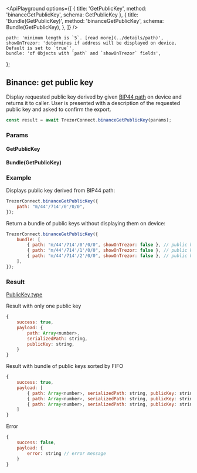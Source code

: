 

<ApiPlayground
    options={[
        { title: 'GetPublicKey', method: 'binanceGetPublicKey', schema: GetPublicKey },
        {
            title: 'Bundle(GetPublicKey)',
            method: 'binanceGetPublicKey',
            schema: Bundle(GetPublicKey),
        },
    ]}
/>

    path: 'minimum length is `5`. [read more](../details/path)',
    showOnTrezor: 'determines if address will be displayed on device. Default is set to `true`',
    bundle: 'of Objects with `path` and `showOnTrezor` fields',
};

## Binance: get public key

Display requested public key derived by given [BIP44 path](../details/path) on device and returns it to caller.
User is presented with a description of the requested public key and asked to confirm the export.

```javascript
const result = await TrezorConnect.binanceGetPublicKey(params);
```

### Params

<CommonParamsLink />

#### GetPublicKey

<ParamsTable schema={GetPublicKey} descriptions={paramDescriptions} />

#### Bundle(GetPublicKey)

<Param name="bundle" type="`Array` of Objects with above schema" />

### Example

Displays public key derived from BIP44 path:

```javascript
TrezorConnect.binanceGetPublicKey({
    path: "m/44'/714'/0'/0/0",
});
```

Return a bundle of public keys without displaying them on device:

```javascript
TrezorConnect.binanceGetPublicKey({
    bundle: [
        { path: "m/44'/714'/0'/0/0", showOnTrezor: false }, // public key 1
        { path: "m/44'/714'/1'/0/0", showOnTrezor: false }, // public key 2
        { path: "m/44'/714'/2'/0/0", showOnTrezor: false }, // public key 3
    ],
});
```

### Result

[PublicKey type](https://github.com/trezor/trezor-suite/blob/develop/packages/connect/src/types/params.ts)

Result with only one public key

```javascript
{
    success: true,
    payload: {
        path: Array<number>,
        serializedPath: string,
        publicKey: string,
    }
}
```

Result with bundle of public keys sorted by FIFO

```javascript
{
    success: true,
    payload: [
        { path: Array<number>, serializedPath: string, publicKey: string }, // public key 1
        { path: Array<number>, serializedPath: string, publicKey: string }, // public key 2
        { path: Array<number>, serializedPath: string, publicKey: string }  // public key 3
    ]
}
```

Error

```javascript
{
    success: false,
    payload: {
        error: string // error message
    }
}
```
